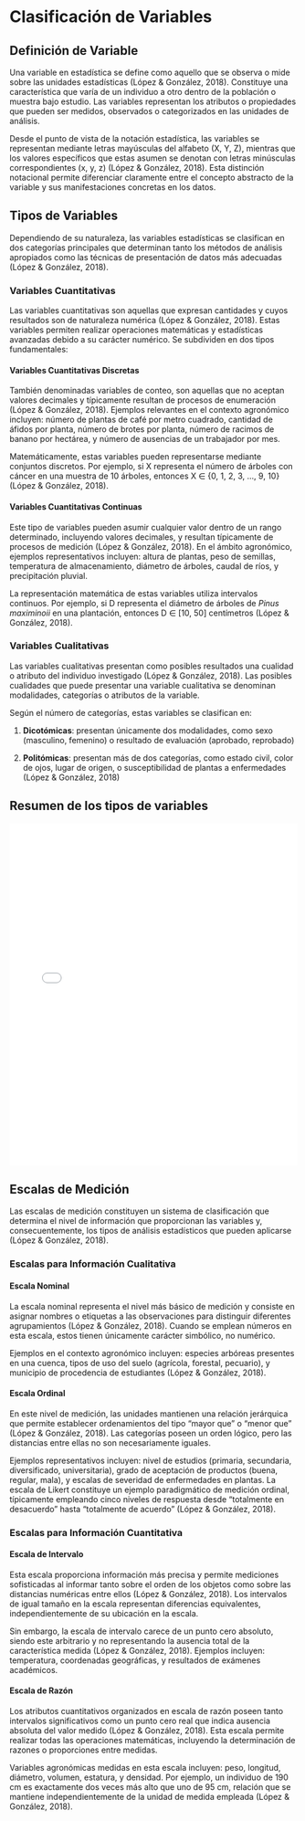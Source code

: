 # Clasificación de Variables

## Definición de Variable

Una variable en estadística se define como aquello que se observa o mide sobre las unidades estadísticas (López & González, 2018). Constituye una característica que varía de un individuo a otro dentro de la población o muestra bajo estudio. Las variables representan los atributos o propiedades que pueden ser medidos, observados o categorizados en las unidades de análisis.

Desde el punto de vista de la notación estadística, las variables se representan mediante letras mayúsculas del alfabeto (X, Y, Z), mientras que los valores específicos que estas asumen se denotan con letras minúsculas correspondientes (x, y, z) (López & González, 2018). Esta distinción notacional permite diferenciar claramente entre el concepto abstracto de la variable y sus manifestaciones concretas en los datos.

## Tipos de Variables

Dependiendo de su naturaleza, las variables estadísticas se clasifican en dos categorías principales que determinan tanto los métodos de análisis apropiados como las técnicas de presentación de datos más adecuadas (López & González, 2018).

### Variables Cuantitativas

Las variables cuantitativas son aquellas que expresan cantidades y cuyos resultados son de naturaleza numérica (López & González, 2018). Estas variables permiten realizar operaciones matemáticas y estadísticas avanzadas debido a su carácter numérico. Se subdividen en dos tipos fundamentales:

#### Variables Cuantitativas Discretas

También denominadas variables de conteo, son aquellas que no aceptan valores decimales y típicamente resultan de procesos de enumeración (López & González, 2018). Ejemplos relevantes en el contexto agronómico incluyen: número de plantas de café por metro cuadrado, cantidad de áfidos por planta, número de brotes por planta, número de racimos de banano por hectárea, y número de ausencias de un trabajador por mes.

Matemáticamente, estas variables pueden representarse mediante conjuntos discretos. Por ejemplo, si X representa el número de árboles con cáncer en una muestra de 10 árboles, entonces X ∈ {0, 1, 2, 3, ..., 9, 10} (López & González, 2018).

#### Variables Cuantitativas Continuas

Este tipo de variables pueden asumir cualquier valor dentro de un rango determinado, incluyendo valores decimales, y resultan típicamente de procesos de medición (López & González, 2018). En el ámbito agronómico, ejemplos representativos incluyen: altura de plantas, peso de semillas, temperatura de almacenamiento, diámetro de árboles, caudal de ríos, y precipitación pluvial.

La representación matemática de estas variables utiliza intervalos continuos. Por ejemplo, si D representa el diámetro de árboles de *Pinus maximinoii* en una plantación, entonces D ∈ \[10, 50\] centímetros (López & González, 2018).

### Variables Cualitativas

Las variables cualitativas presentan como posibles resultados una cualidad o atributo del individuo investigado (López & González, 2018). Las posibles cualidades que puede presentar una variable cualitativa se denominan modalidades, categorías o atributos de la variable.

Según el número de categorías, estas variables se clasifican en:

1.  **Dicotómicas**: presentan únicamente dos modalidades, como sexo (masculino, femenino) o resultado de evaluación (aprobado, reprobado)

2.  **Politómicas**: presentan más de dos categorías, como estado civil, color de ojos, lugar de origen, o susceptibilidad de plantas a enfermedades (López & González, 2018)

## Resumen de los tipos de variables

::: {style="display: flex; justify-content: center;"}
<iframe src="Variables.html" width="900" height="600" style="border: none;"></iframe>
:::

## Escalas de Medición

Las escalas de medición constituyen un sistema de clasificación que determina el nivel de información que proporcionan las variables y, consecuentemente, los tipos de análisis estadísticos que pueden aplicarse (López & González, 2018).

### Escalas para Información Cualitativa

#### Escala Nominal

La escala nominal representa el nivel más básico de medición y consiste en asignar nombres o etiquetas a las observaciones para distinguir diferentes agrupamientos (López & González, 2018). Cuando se emplean números en esta escala, estos tienen únicamente carácter simbólico, no numérico.

Ejemplos en el contexto agronómico incluyen: especies arbóreas presentes en una cuenca, tipos de uso del suelo (agrícola, forestal, pecuario), y municipio de procedencia de estudiantes (López & González, 2018).

#### Escala Ordinal

En este nivel de medición, las unidades mantienen una relación jerárquica que permite establecer ordenamientos del tipo "mayor que" o "menor que" (López & González, 2018). Las categorías poseen un orden lógico, pero las distancias entre ellas no son necesariamente iguales.

Ejemplos representativos incluyen: nivel de estudios (primaria, secundaria, diversificado, universitaria), grado de aceptación de productos (buena, regular, mala), y escalas de severidad de enfermedades en plantas. La escala de Likert constituye un ejemplo paradigmático de medición ordinal, típicamente empleando cinco niveles de respuesta desde "totalmente en desacuerdo" hasta "totalmente de acuerdo" (López & González, 2018).

### Escalas para Información Cuantitativa

#### Escala de Intervalo

Esta escala proporciona información más precisa y permite mediciones sofisticadas al informar tanto sobre el orden de los objetos como sobre las distancias numéricas entre ellos (López & González, 2018). Los intervalos de igual tamaño en la escala representan diferencias equivalentes, independientemente de su ubicación en la escala.

Sin embargo, la escala de intervalo carece de un punto cero absoluto, siendo este arbitrario y no representando la ausencia total de la característica medida (López & González, 2018). Ejemplos incluyen: temperatura, coordenadas geográficas, y resultados de exámenes académicos.

#### Escala de Razón

Los atributos cuantitativos organizados en escala de razón poseen tanto intervalos significativos como un punto cero real que indica ausencia absoluta del valor medido (López & González, 2018). Esta escala permite realizar todas las operaciones matemáticas, incluyendo la determinación de razones o proporciones entre medidas.

Variables agronómicas medidas en esta escala incluyen: peso, longitud, diámetro, volumen, estatura, y densidad. Por ejemplo, un individuo de 190 cm es exactamente dos veces más alto que uno de 95 cm, relación que se mantiene independientemente de la unidad de medida empleada (López & González, 2018).
